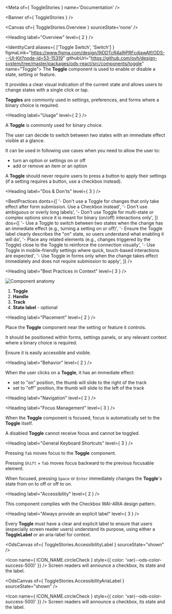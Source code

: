 
<Meta of={ ToggleStories } name='Documentation' />

<Banner of={ ToggleStories } />

<Canvas of={ ToggleStories.Overview } sourceState='none' />

<Heading label="Overview" level={ 2 } />

<IdentityCard aliases={ ['Toggle Switch', 'Switch'] }
              figmaLink="https://www.figma.com/design/9jDDTcR4a9jPRFcdjawAlf/ODS---UI-Kit?node-id=53-15319"
              githubUrl="https://github.com/ovh/design-system/tree/master/packages/ods-react/src/components/toggle"
              name="Toggle">
  The **Toggle** component is used to enable or disable a state, setting or feature.

  It provides a clear visual indication of the current state and allows users to change states with a single click or
  tap.

  **Toggles** are commonly used in settings, preferences, and forms where a binary choice is required.
</IdentityCard>

<Heading label="Usage" level={ 2 } />

A **Toggle** is commonly used for binary choice.

The user can decide to switch between two states with an immediate effect visible at a glance.

It can be used in following use cases when you need to allow the user to:
- turn an option or settings on or off
- add or remove an item or an option

A **Toggle** should never require users to press a button to apply their settings (if a setting requires a button, use a checkbox instead).

<Heading label="Dos & Don'ts" level={ 3 } />

<BestPractices
  donts={[
    '- Don\'t use a Toggle for changes that only take effect after form submission. Use a Checkbox instead',
    '- Don\'t use ambiguous or overly long labels',
    '- Don\'t use Toggle for multi-state or complex options since it is meant for binary (on/off) interactions only',
  ]}
  dos={[
    '- Use a Toggle to switch between two states when the change has an immediate effect (e.g., turning a setting on or off)',
    '- Ensure the Toggle label clearly describes the "on" state, so users understand what enabling it will do',
    '- Place any related elements (e.g., changes triggered by the Toggle) close to the Toggle to reinforce the connection visually',
    '- Use Toggle in mobile-friendly settings where quick, touch-based interactions are expected',
    '- Use Toggle in forms only when the change takes effect immediately and does not require submission to apply',
  ]}
/>

<Heading label="Best Practices in Context" level={ 3 } />

![Component anatomy](components/toggle/anatomy.png "Component anatomy")

1. **Toggle**
2. **Handle**
3. **Track**
4. **State label** - optional

<Heading label="Placement" level={ 2 } />

Place the **Toggle** component near the setting or feature it controls.

It should be positioned within forms, settings panels, or any relevant context where a binary choice is required.

Ensure it is easily accessible and visible.

<Heading label="Behavior" level={ 2 } />

When the user clicks on a **Toggle**, it has an immediate effect:
- set to "on" position, the thumb will slide to the right of the track
- set to "off" position, the thumb will slide to the left of the track

<Heading label="Navigation" level={ 2 } />

<Heading label="Focus Management" level={ 3 } />

When the **Toggle** component is focused, focus is automatically set to the **Toggle** itself.

A disabled **Toggle** cannot receive focus and cannot be toggled.

<Heading label="General Keyboard Shortcuts" level={ 3 } />

Pressing `Tab` moves focus to the **Toggle** component.

Pressing `Shift` + `Tab` moves focus backward to the previous focusable element.

When focused, pressing `Space` or `Enter` immediately changes the **Toggle**'s state from on to off or off to on.

<Heading label="Accessibility" level={ 2 } />

This component complies with the <ExternalLink href="https://www.w3.org/WAI/ARIA/apg/patterns/checkbox">Checkbox WAI-ARIA design pattern</ExternalLink>.

<Heading label="Always provide an explicit label" level={ 3 } />

Every **Toggle** must have a clear and explicit label to ensure that users (especially screen reader users) understand its purpose,
using either a **ToggleLabel** or an <ExternalLink href="https://developer.mozilla.org/en-US/docs/Web/Accessibility/ARIA/Reference/Attributes/aria-label">aria-label</ExternalLink> for context.

<OdsCanvas of={ ToggleStories.AccessibilityLabel } sourceState="shown" />

<Icon name={ ICON_NAME.circleCheck }
      style={{ color: 'var(--ods-color-success-500)' }} /> Screen readers will announce a checkbox, its state and the label.

<OdsCanvas of={ ToggleStories.AccessibilityAriaLabel } sourceState="shown" />

<Icon name={ ICON_NAME.circleCheck }
      style={{ color: 'var(--ods-color-success-500)' }} /> Screen readers will announce a checkbox, its state and the label.
